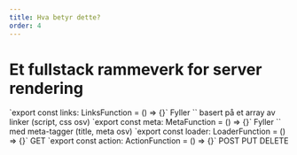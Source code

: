 ---
title: Hva betyr dette?
order: 4
---


# Et fullstack rammeverk for server rendering

<UnorderedList>
    <ListItem>
        `export const links: LinksFunction = () => {}`
        <UnorderedList>
            <ListItem>Fyller `<head>` basert på et array av linker (script, css osv)</ListItem>
        </UnorderedList>
    </ListItem>
    <ListItem>
        `export const meta: MetaFunction = () => {}`
        <UnorderedList>
            <ListItem>Fyller `<head>` med meta-tagger (title, meta osv)</ListItem>
        </UnorderedList>
    </ListItem>
    <ListItem>
        `export const loader: LoaderFunction = () => {}`
        <UnorderedList>
            <ListItem>GET</ListItem>
        </UnorderedList>
    </ListItem>
    <ListItem>
        `export const action: ActionFunction = () => {}`
        <UnorderedList>
            <ListItem>POST</ListItem>
            <ListItem>PUT</ListItem>
            <ListItem>DELETE</ListItem>
        </UnorderedList>
    </ListItem>
</UnorderedList>
